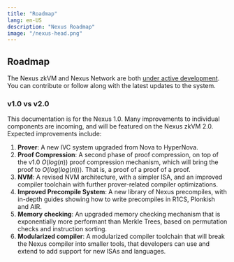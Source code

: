 ```yaml
---
title: "Roadmap"
lang: en-US
description: "Nexus Roadmap"
image: "/nexus-head.png"
---
```




## Roadmap

The Nexus zkVM and Nexus Network are both [under active development](https://github.com/nexus-xyz/nexus-zkvm). You can contribute or follow along with the latest updates to the system.

### v1.0 vs v2.0
This documentation is for the Nexus 1.0. Many improvements to individual components are incoming, and will be featured on the Nexus zkVM 2.0. Expected improvements include:
1. **Prover**: A new IVC system upgraded from Nova to HyperNova.
2. **Proof Compression**: A second phase of proof compression, on top of the v1.0 $O(log(n))$ proof compression mechanism, which will bring the proof to $O(log(log(n)))$. That is, a proof of a proof of a proof.
3. **NVM**: A revised NVM architecture, with a simpler ISA, and an improved compiler toolchain with further prover-related compiler optimizations.
4. **Improved Precompile System**: A new library of Nexus precompiles, with in-depth guides showing how to write precompiles in R1CS, Plonkish and AIR.
5. **Memory checking**: An upgraded memory checking mechanism that is exponentially more performant than Merkle Trees, based on permutation checks and instruction sorting.
6. **Modularized compiler**: A modularized compiler toolchain that will break the Nexus compiler into smaller tools, that developers can use and extend to add support for new ISAs and languages.
